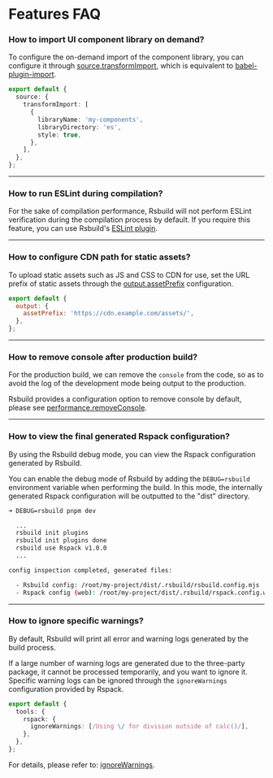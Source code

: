 # Features FAQ

### How to import UI component library on demand?

To configure the on-demand import of the component library, you can configure it through [source.transformImport](/config/source/transform-import), which is equivalent to [babel-plugin-import](https://npmjs.com/package/babel-plugin-import).

```ts
export default {
  source: {
    transformImport: [
      {
        libraryName: 'my-components',
        libraryDirectory: 'es',
        style: true,
      },
    ],
  },
};
```

---

### How to run ESLint during compilation?

For the sake of compilation performance, Rsbuild will not perform ESLint verification during the compilation process by default. If you require this feature, you can use Rsbuild's [ESLint plugin](https://github.com/rspack-contrib/rsbuild-plugin-eslint).

---

### How to configure CDN path for static assets?

To upload static assets such as JS and CSS to CDN for use, set the URL prefix of static assets through the [output.assetPrefix](/config/output/asset-prefix) configuration.

```js
export default {
  output: {
    assetPrefix: 'https://cdn.example.com/assets/',
  },
};
```

---

### How to remove console after production build?

For the production build, we can remove the `console` from the code, so as to avoid the log of the development mode being output to the production.

Rsbuild provides a configuration option to remove console by default, please see [performance.removeConsole](/config/performance/remove-console).

---

### How to view the final generated Rspack configuration?

By using the Rsbuild debug mode, you can view the Rspack configuration generated by Rsbuild.

You can enable the debug mode of Rsbuild by adding the `DEBUG=rsbuild` environment variable when performing the build. In this mode, the internally generated Rspack configuration will be outputted to the "dist" directory.

```bash
➜ DEBUG=rsbuild pnpm dev

  ...
  rsbuild init plugins
  rsbuild init plugins done
  rsbuild use Rspack v1.0.0
  ...

config inspection completed, generated files:

  - Rsbuild config: /root/my-project/dist/.rsbuild/rsbuild.config.mjs
  - Rspack config (web): /root/my-project/dist/.rsbuild/rspack.config.web.mjs
```

---

### How to ignore specific warnings?

By default, Rsbuild will print all error and warning logs generated by the build process.

If a large number of warning logs are generated due to the three-party package, it cannot be processed temporarily, and you want to ignore it. Specific warning logs can be ignored through the `ignoreWarnings` configuration provided by Rspack.

```ts
export default {
  tools: {
    rspack: {
      ignoreWarnings: [/Using \/ for division outside of calc()/],
    },
  },
};
```

For details, please refer to: [ignoreWarnings](https://rspack.rs/config/other-options#ignorewarnings).
